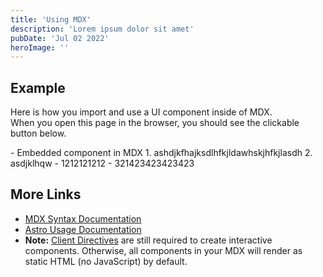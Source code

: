 ```yaml
---
title: 'Using MDX'
description: 'Lorem ipsum dolor sit amet'
pubDate: 'Jul 02 2022'
heroImage: ''
---
```


## Example

Here is how you import and use a UI component inside of MDX.  
When you open this page in the browser, you should see the clickable button below.


<HeaderLink onclick="alert('clicked!')">
	- Embedded component in MDX
    1. ashdjkfhajksdlhfkjldawhskjhfkjlasdh
    2. asdjklhqw
</HeaderLink>

<EncryptContent password="asdsadasd">
- 1212121212
- 321423423423423

</EncryptContent>



## More Links

- [MDX Syntax Documentation](https://mdxjs.com/docs/what-is-mdx)
- [Astro Usage Documentation](https://docs.astro.build/en/guides/markdown-content/#markdown-and-mdx-pages)
- **Note:** [Client Directives](https://docs.astro.build/en/reference/directives-reference/#client-directives) are still required to create interactive components. Otherwise, all components in your MDX will render as static HTML (no JavaScript) by default.

